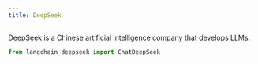 ```yaml
---
title: DeepSeek
---
```


[DeepSeek](https://www.deepseek.com/) is a Chinese artificial intelligence company that develops LLMs.

```python
from langchain_deepseek import ChatDeepSeek
```
